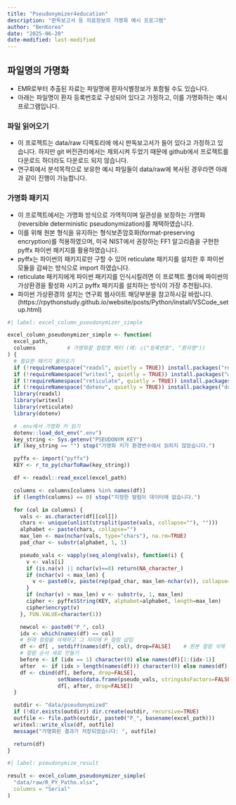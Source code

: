 ```yaml
---
title: "Pseudonymizer4education"
description: "판독보고서 등 의료정보의 가명화 예시 프로그램"
author: "BenKorea"
date: "2025-06-20"
date-modified: last-modified
---
```


## 파일명의 가명화

-   EMR로부터 추출된 자료는 파일명에 환자식별정보가 포함될 수도 있습니다.
-   아래는 파일명이 환자 등록번호로 구성되어 있다고 가정하고, 이를 가명화하는 예시 프로그램입니다.

### 파일 읽어오기

-   이 프로젝트는 data/raw 디렉토리에 에시 판독보고서가 들어 있다고 가정하고 있습니다. 하지만 git 버전관리에서는 제외시켜 두었기 때문에 github에서 프로젝트를 다운로드 하더라도 다운로드 되지 않습니다.
-   연구회에서 분석목적으로 보유한 예시 파일들이 data/raw에 복사된 경우라면 아래과 같이 진행이 가능합니다.

### 가명화 패키지

-   이 프로젝트에서는 가명화 방식으로 가역적이며 일관성을 보장하는 가명화(reversible deterministic pseudonymization)를 채택하였습니다.
-   이를 위해 원본 형식을 유지하는 형식보존암호화(format-preserving encryption)를 적용하였으며, 미국 NIST에서 권장하는 FF1 알고리즘을 구현한 pyffx 파이썬 패키지를 활용하였습니다.
-   pyffx는 파이썬의 패키지로만 구할 수 있어 reticulate 패키지를 설치한 후 파이썬 모듈을 감싸는 방식으로 import 하였습니다.
-   reticulate 패키지에게 파이썬 패키지를 인식시킬려면 이 프로젝트 폴더에 파이썬의 가상환경을 활성화 시키고 pyffx 패키지를 설치하는 방식이 가장 추천됩니다.
-   파이썬 가상환경의 설치는 연구회 웹사이트 해당부분을 참고하시길 바랍니다. (https://rpythonstudy.github.io/website/posts/Python/install/VSCode_setup.html)

```r
#| label: excel_column_pseudonymizer_simple

excel_column_pseudonymizer_simple <- function(
  excel_path,
  columns          # 가명화할 컬럼명 벡터 (예: c("등록번호", "환자명"))
) {
  # 필요한 패키지 불러오기
  if (!requireNamespace("readxl", quietly = TRUE)) install.packages("readxl")
  if (!requireNamespace("writexl", quietly = TRUE)) install.packages("writexl")
  if (!requireNamespace("reticulate", quietly = TRUE)) install.packages("reticulate")
  if (!requireNamespace("dotenv", quietly = TRUE)) install.packages("dotenv")
  library(readxl)
  library(writexl)
  library(reticulate)
  library(dotenv)

  # .env에서 가명화 키 읽기
  dotenv::load_dot_env(".env")
  key_string <- Sys.getenv("PSEUDONYM_KEY")
  if (key_string == "") stop("가명화 키가 환경변수에서 읽히지 않았습니다.")

  pyffx <- import("pyffx")
  KEY <- r_to_py(charToRaw(key_string))

  df <- readxl::read_excel(excel_path)

  columns <- columns[columns %in% names(df)]
  if (length(columns) == 0) stop("지정한 컬럼이 데이터에 없습니다.")

  for (col in columns) {
    vals <- as.character(df[[col]])
    chars <- unique(unlist(strsplit(paste(vals, collapse=""), "")))
    alphabet <- paste(chars, collapse="")
    max_len <- max(nchar(vals, type="chars"), na.rm=TRUE)
    pad_char <- substr(alphabet, 1, 1)

    pseudo_vals <- vapply(seq_along(vals), function(i) {
      v <- vals[i]
      if (is.na(v) || nchar(v)==0) return(NA_character_)
      if (nchar(v) < max_len) {
        v <- paste0(v, paste(rep(pad_char, max_len-nchar(v)), collapse=""))
      }
      if (nchar(v) > max_len) v <- substr(v, 1, max_len)
      cipher <- pyffx$String(KEY, alphabet=alphabet, length=max_len)
      cipher$encrypt(v)
    }, FUN.VALUE=character(1))

    newcol <- paste0("P_", col)
    idx <- which(names(df) == col)
    # 원래 컬럼을 삭제하고 그 자리에 P_컬럼 삽입
    df <- df[ , setdiff(names(df), col), drop=FALSE]    # 원본 컬럼 삭제
    # 컬럼 순서 새로 만들기
    before <- if (idx == 1) character(0) else names(df)[1:(idx-1)]
    after  <- if (idx > length(names(df))) character(0) else names(df)[idx:length(names(df))]
    df <- cbind(df[, before, drop=FALSE],
                setNames(data.frame(pseudo_vals, stringsAsFactors=FALSE), newcol),
                df[, after, drop=FALSE])
  }

  outdir <- "data/pseudonymized"
  if (!dir.exists(outdir)) dir.create(outdir, recursive=TRUE)
  outfile <- file.path(outdir, paste0("P_", basename(excel_path)))
  writexl::write_xlsx(df, outfile)
  message("가명화된 결과가 저장되었습니다: ", outfile)

  return(df)
}


```

```r
#| label: pseudonymize_result

result <- excel_column_pseudonymizer_simple(
  "data/raw/R_PY_Patho.xlsx",
  columns = "Serial"
)


```

```r

```
